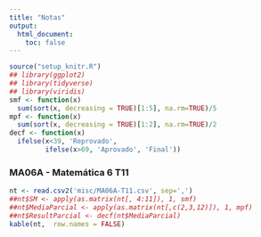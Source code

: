 ```yaml
---
title: "Notas"
output:
  html_document:
    toc: false
---
```


```r
source("setup_knitr.R")
## library(ggplot2)
## library(tidyverse)
## library(viridis)
smf <- function(x) 
  sum(sort(x, decreasing = TRUE)[1:5], na.rm=TRUE)/5
mpf <- function(x) 
  sum(sort(x, decreasing = TRUE)[1:2], na.rm=TRUE)/2
decf <- function(x) 
  ifelse(x<39, 'Reprovado', 
         ifelse(x>69, 'Aprovado', 'Final'))
```





### MA06A - Matemática 6	T11

```r
nt <- read.csv2('misc/MA06A-T11.csv', sep=',')
##nt$SM <- apply(as.matrix(nt[, 4:11]), 1, smf)
##nt$MediaParcial <- apply(as.matrix(nt[,c(2,3,12)]), 1, mpf)
##nt$ResultParcial <- decf(nt$MediaParcial)
kable(nt,  row.names = FALSE)
```

